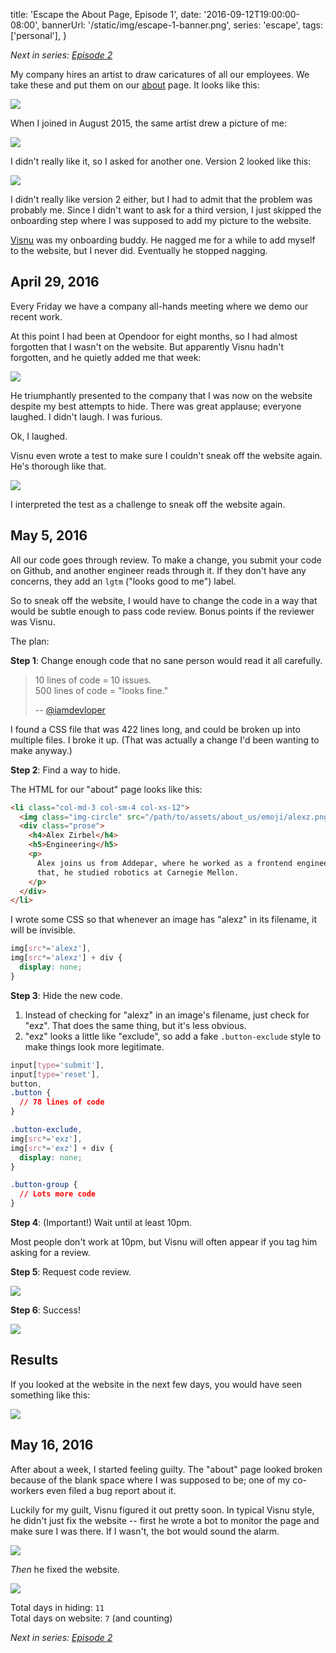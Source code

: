   title: 'Escape the About Page, Episode 1',
  date: '2016-09-12T19:00:00-08:00',
  bannerUrl: '/static/img/escape-1-banner.png',
  series: 'escape',
  tags: ['personal'],
}

_Next in series: [Episode 2](/escape-the-about-page-2)_

My company hires an artist to draw caricatures of all our employees. We
take these and put them on our
[about](https://www.opendoor.com/about) page. It looks like this:

<img src="/static/img/meet-the-team.png" />

When I joined in August 2015, the same artist drew a picture of me:

<img className="small center" src="/static/img/alex-emoji1.png" />

I didn't really like it, so I asked for another one. Version 2 looked like
this:

<img className="small center" src="/static/img/alex-emoji2.png" />

I didn't really like version 2 either, but I had to admit that the problem was
probably me. Since I didn't want to ask for a third version, I just skipped the
onboarding step where I was supposed to add my picture to the website.

[Visnu](https://github.com/visnup) was my onboarding buddy. He nagged me
for a while to add myself to the website, but I never did. Eventually he
stopped nagging.

## April 29, 2016

Every Friday we have a company all-hands meeting where we demo our recent work.

At this point I had been at Opendoor for eight months, so I had almost
forgotten that I wasn't on the website. But apparently Visnu hadn't forgotten,
and he quietly added me that week:

<img className="padded shadow" src="/static/img/add-to-about-us.png" />

He triumphantly presented to the company that I was now on the website despite
my best attempts to hide. There was great applause; everyone laughed. I didn't
laugh. I was furious.

Ok, I laughed.

Visnu even wrote a test to make sure I couldn't sneak off the website again.
He's thorough like that.

<img className="padded shadow" src="/static/img/employee-spec.png" />

I interpreted the test as a challenge to sneak off the website again.

## May 5, 2016

All our code goes through review. To make a change, you submit your code on
Github, and another engineer reads through it. If they don't have any concerns,
they add an `lgtm` ("looks good to me") label.

So to sneak off the website, I would have to change the code in a way that
would be subtle enough to pass code review. Bonus points if the reviewer was
Visnu.

The plan:

**Step 1**: Change enough code that no sane person would read it all carefully.

> 10 lines of code = 10 issues.<br/>500 lines of code = "looks fine."
>
> -- [@iamdevloper](https://twitter.com/iamdevloper/status/397664295875805184)

I found a CSS file that was 422 lines long, and could be broken up into
multiple files. I broke it up. (That was actually a change I'd been wanting to
make anyway.)

**Step 2**: Find a way to hide.

The HTML for our "about" page looks like this:

```html
<li class="col-md-3 col-sm-4 col-xs-12">
  <img class="img-circle" src="/path/to/assets/about_us/emoji/alexz.png" />
  <div class="prose">
    <h4>Alex Zirbel</h4>
    <h5>Engineering</h5>
    <p>
      Alex joins us from Addepar, where he worked as a frontend engineer. Before
      that, he studied robotics at Carnegie Mellon.
    </p>
  </div>
</li>
```

I wrote some CSS so that whenever an image has "alexz" in its filename, it will
be invisible.

```css
img[src*='alexz'],
img[src*='alexz'] + div {
  display: none;
}
```

**Step 3**: Hide the new code.

1. Instead of checking for "alexz" in an image's filename, just check for
   "exz". That does the same thing, but it's less obvious.
2. "exz" looks a little like "exclude", so add a fake `.button-exclude` style
   to make things look more legitimate.

```css
input[type='submit'],
input[type='reset'],
button,
.button {
  // 78 lines of code
}

.button-exclude,
img[src*='exz'],
img[src*='exz'] + div {
  display: none;
}

.button-group {
  // Lots more code
}
```

**Step 4**: (Important!) Wait until at least 10pm.

Most people don't work at 10pm, but Visnu will often appear if you tag him
asking for a review.

**Step 5**: Request code review.

<img className="padded shadow" src="/static/img/break-up-inputs-css.png" />

**Step 6**: Success!

<img className="center medium" src="/static/img/visnu-lgtm.png" />

## Results

If you looked at the website in the next few days, you would have seen
something like this:

<img src="/static/img/blank-space.png" />

## May 16, 2016

After about a week, I started feeling guilty. The "about" page looked broken
because of the blank space where I was supposed to be; one of my co-workers
even filed a bug report about it.

Luckily for my guilt, Visnu figured it out pretty soon. In typical Visnu style,
he didn't just fix the website -- first he wrote a bot to monitor the page and
make sure I was there. If I wasn't, the bot would sound the alarm.

<img className="center medium" src="/static/img/missing-zirbel-bot.png" />

_Then_ he fixed the website.

<img className="padded shadow" src="/static/img/zirbel-check-fix.png" />

Total days in hiding: `11`<br/>Total days on website: `7` (and counting)

_Next in series: [Episode 2](/escape-the-about-page-2)_
